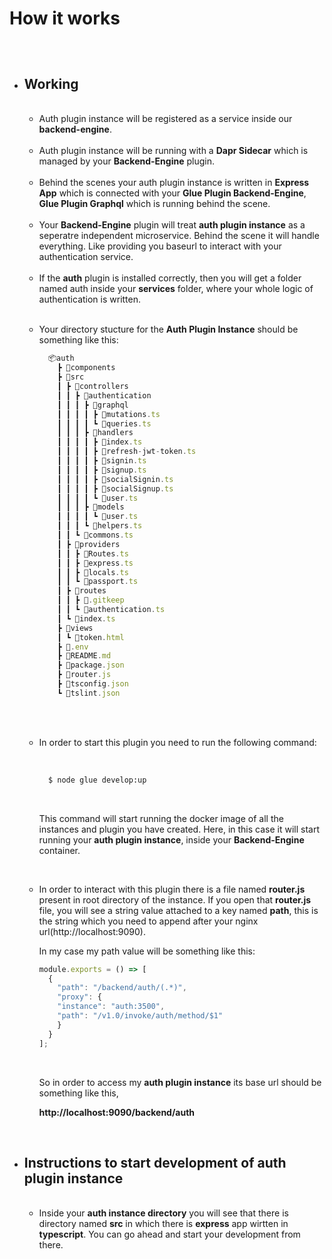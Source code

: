 
<Meta />




# How it works

##

<br/>

* ## Working
  
  <br/>
  
  * Auth plugin instance will be registered as a service inside our **backend-engine**.
  
  
  <br/>
  
  
  
  * Auth plugin instance will be running with a **Dapr Sidecar** which
  is managed by your **Backend-Engine** plugin.
  
  
  <br/>
  
  
  
  * Behind the scenes your auth plugin instance is written in **Express App** 
  which is connected with your **Glue Plugin Backend-Engine**, **Glue Plugin Graphql** which is
  running behind the scene.
  
  
  <br/>
  
  * Your **Backend-Engine** plugin will treat **auth plugin instance** as
  a seperatre independent microservice. Behind the scene it will handle everything.
  Like providing you baseurl to interact with your authentication service.
  
  <br/>

  * If the **auth** plugin is installed correctly, then you will get a folder named auth
  inside your **services** folder, where your whole logic of authentication is written.

  <br/>
  
  * Your directory stucture for the **Auth Plugin Instance** should be something
    like this:
    <br/>

    ```jsx
      📦auth
        ┣ 📂components
        ┣ 📂src
        ┃ ┣ 📂controllers
        ┃ ┃ ┣ 📂authentication
        ┃ ┃ ┃ ┣ 📂graphql
        ┃ ┃ ┃ ┃ ┣ 📜mutations.ts
        ┃ ┃ ┃ ┃ ┗ 📜queries.ts
        ┃ ┃ ┃ ┣ 📂handlers
        ┃ ┃ ┃ ┃ ┣ 📜index.ts
        ┃ ┃ ┃ ┃ ┣ 📜refresh-jwt-token.ts
        ┃ ┃ ┃ ┃ ┣ 📜signin.ts
        ┃ ┃ ┃ ┃ ┣ 📜signup.ts
        ┃ ┃ ┃ ┃ ┣ 📜socialSignin.ts
        ┃ ┃ ┃ ┃ ┣ 📜socialSignup.ts
        ┃ ┃ ┃ ┃ ┗ 📜user.ts
        ┃ ┃ ┃ ┣ 📂models
        ┃ ┃ ┃ ┃ ┗ 📜user.ts
        ┃ ┃ ┃ ┗ 📜helpers.ts
        ┃ ┃ ┗ 📜commons.ts
        ┃ ┣ 📂providers
        ┃ ┃ ┣ 📜Routes.ts
        ┃ ┃ ┣ 📜express.ts
        ┃ ┃ ┣ 📜locals.ts
        ┃ ┃ ┗ 📜passport.ts
        ┃ ┣ 📂routes
        ┃ ┃ ┣ 📜.gitkeep
        ┃ ┃ ┗ 📜authentication.ts
        ┃ ┗ 📜index.ts
        ┣ 📂views
        ┃ ┗ 📜token.html
        ┣ 📜.env
        ┣ 📜README.md
        ┣ 📜package.json
        ┣ 📜router.js
        ┣ 📜tsconfig.json
        ┗ 📜tslint.json
    ```
  <br/>
  <br/>
  
  * In order to start this plugin you need to run the following command:
    
    <br/>
    
    ```bash
      $ node glue develop:up
    ```
    
    <br/>

    This command will start running the docker image of all the instances
    and plugin you have created. Here, in this case it will start running
    your **auth plugin instance**, inside your **Backend-Engine** container.
  
  <br/>
  
  * In order to interact with this plugin there is a file named **router.js**
    present in root directory of the instance. If you open that **router.js** 
    file, you will see a string value attached to a key named **path**, this
    is the string which you need to append after your nginx url(http://localhost:9090).
  
    In my case my path value will be something like this:
    
      ```jsx
      module.exports = () => [
        {
          "path": "/backend/auth/(.*)",
          "proxy": {
          "instance": "auth:3500",
          "path": "/v1.0/invoke/auth/method/$1"
          }
        }
      ];
      ```
    
    <br/>
    
    So in order to access my **auth plugin instance** its base url should be
    something like this,
      
      
    **http://localhost:9090/backend/auth**
  
  <br/>

* ## Instructions to start development of auth plugin instance
  
  <br/>
  
  * Inside your **auth instance directory** you will see that there is
  directory named **src** in which there is **express** app wirtten in 
  **typescript**. You can go ahead and start your development from there.













